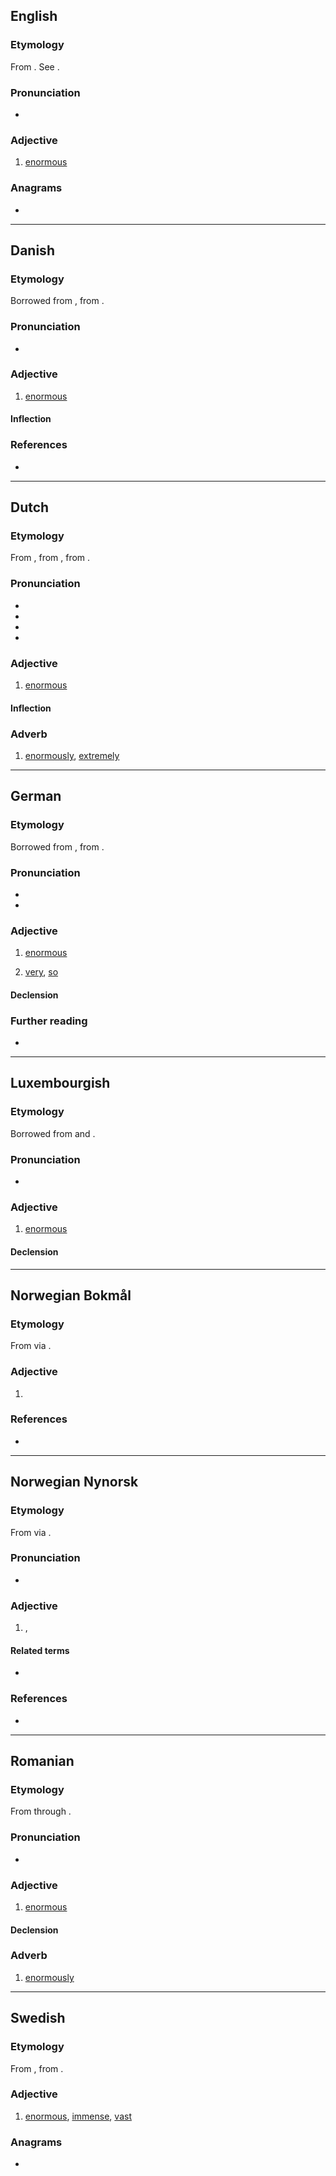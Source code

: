 ==English==

===Etymology===
From {{der|en|frm|enorme}}. See {{m|en|enormous}}.

===Pronunciation===
* {{IPA|en|/ɪˈnɔː(ɹ)m/}}

===Adjective===
{{en-adj}}

# {{lb|en|obsolete}} [[enormous]]
#: {{rfquotek|en|Edmund Spenser}}

{{Webster 1913}}

===Anagrams===
* {{anagrams|en|a=emnor|Menor|meron|moner|more'n|morne|morné}}

----

==Danish==

===Etymology===
Borrowed from {{bor|da|fr|énorme}}, from {{der|da|la|ēnōrmis}}.

===Pronunciation===
* {{IPA|da|[eˈnɒˀm]}}

===Adjective===
{{da-adj}}

# [[enormous]]

====Inflection====
{{da-infl-adj}}

===References===
* {{R:Den Danske Ordbog}}

----

==Dutch==

===Etymology===
From {{inh|nl|dum|enorm}}, from {{der|nl|frm|énorme}}, from {{der|nl|la|ēnōrmis}}.

===Pronunciation===
* {{IPA|nl|/eːˈnɔrm/}}
* {{audio|nl|Nl-enorm.ogg|Audio}}
* {{hyphenation|nl|enorm}}
* {{rhymes|nl|ɔrm}}

===Adjective===
{{nl-adj|-}}

# [[enormous]]

====Inflection====
{{nl-decl-adj||-}}

===Adverb===
{{nl-adv}}

# [[enormously]], [[extremely]]

----

==German==

===Etymology===
Borrowed from {{bor|de|fr|énorme}}, from {{der|de|la|ēnōrmis}}.

===Pronunciation===
* {{IPA|de|/eˈnɔʁm/}}
* {{audio|de|De-enorm.ogg|Audio}}

===Adjective===
{{de-adj|er|sten}}

# [[enormous]]
#: {{syn|de|ungeheuer}}
# {{lb|de|colloquial|emphatic}} [[very]], [[so]]
#: {{syn|de|ungeheuer}}
#: {{uxi|de|'''enorm''' viel|'''so''' many}} 

====Declension====
{{de-decl-adj|enorm|enormer|enormst}}

===Further reading===
* {{R:Duden}}

----

==Luxembourgish==

===Etymology===
Borrowed from {{bor|lb|fr|énorme}} and {{bor|lb|de|enorm}}.

===Pronunciation===
* {{IPA|lb|/eˈnoʀm/|[əˈnoʁm]}}

===Adjective===
{{lb-adj}}

# [[enormous]]

====Declension====
{{lb-decl-adj}}

----

==Norwegian Bokmål==

===Etymology===
From {{der|nb|la|ēnōrmis}} via {{der|nb|fr|énorme}}.

===Adjective===
{{head|nb|adjective|neuter singular|enormt|definite singular and plural|enorme}}

# {{l|en|enormous}}

===References===
* {{R:The Bokmål Dictionary}}

----

==Norwegian Nynorsk==

===Etymology===
From {{der|nn|la|ēnōrmis}} via {{der|nn|fr|énorme}}.

===Pronunciation===
* {{IPA|nn|/eːnɔrm/}} {{nn-pronu-note}}

===Adjective===
{{nn-adj-1|meir}}

# {{l|en|huge}}, {{l|en|enormous}}
#: {{ux|nn|Dei fekk etter kvart eit '''enormt''' ansvar.|They eventually got a '''huge''' responsibility.}}

====Related terms====
* {{l|nn|enormt}}

===References===
* {{R:The Nynorsk Dictionary}}

----

==Romanian==

===Etymology===
From {{der|ro|la|ēnōrmis}} through {{der|ro|fr|énorme}}.

===Pronunciation===
* {{IPA|ro|/eˈnorm/}}

===Adjective===
{{ro-adj|4|head=enórm}}

# [[enormous]]

====Declension====
{{ro-adj-4}}

===Adverb===
{{ro-adv|head=enórm}}

# [[enormously]]

----

==Swedish==

===Etymology===
From {{der|sv|fr|énorme}}, from {{der|sv|la|ēnōrmis}}.

===Adjective===
{{head|sv|adjective}}

# [[enormous]], [[immense]], [[vast]]

===Anagrams===
* {{anagrams|sv|a=emnor|ormen|romen}}